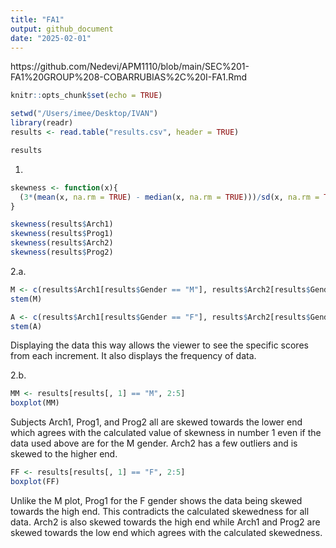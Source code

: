 ```yaml
---
title: "FA1"
output: github_document
date: "2025-02-01"
---
```


https://github.com/Nedevi/APM1110/blob/main/SEC%201-FA1%20GROUP%208-COBARRUBIAS%2C%20I-FA1.Rmd


```r
knitr::opts_chunk$set(echo = TRUE)
```

```r
setwd("/Users/imee/Desktop/IVAN")
library(readr)
results <- read.table("results.csv", header = TRUE)
```

```r
results
```

1.
```r
skewness <- function(x){
  (3*(mean(x, na.rm = TRUE) - median(x, na.rm = TRUE)))/sd(x, na.rm = TRUE)
}
```

```r
skewness(results$Arch1)
skewness(results$Prog1)
skewness(results$Arch2)
skewness(results$Prog2)
```
2.a.
```r
M <- c(results$Arch1[results$Gender == "M"], results$Arch2[results$Gender == "M"],results$Prog1[results$Gender == "M"], results$Prog2[results$Gender == "M"])
stem(M)
```

```r
A <- c(results$Arch1[results$Gender == "F"], results$Arch2[results$Gender == "F"],results$Prog1[results$Gender == "F"], results$Prog2[results$Gender == "F"])
stem(A)
```
Displaying the data this way allows the viewer to see the specific scores from each increment. It also displays the frequency of data.


2.b.
```r
MM <- results[results[, 1] == "M", 2:5]
boxplot(MM)
```
Subjects Arch1, Prog1, and Prog2 all are skewed towards the lower end which agrees with the calculated value of skewness in number 1 even if the data used above are for the M gender. Arch2 has a few outliers and is skewed to the higher end.

```r
FF <- results[results[, 1] == "F", 2:5]
boxplot(FF)
```

Unlike the M plot, Prog1 for the F gender shows the data being skewed towards the high end. This contradicts the calculated skewedness for all data. Arch2 is also skewed towards the high end while Arch1 and Prog2 are skewed towards the low end which agrees with the calculated skewedness.
